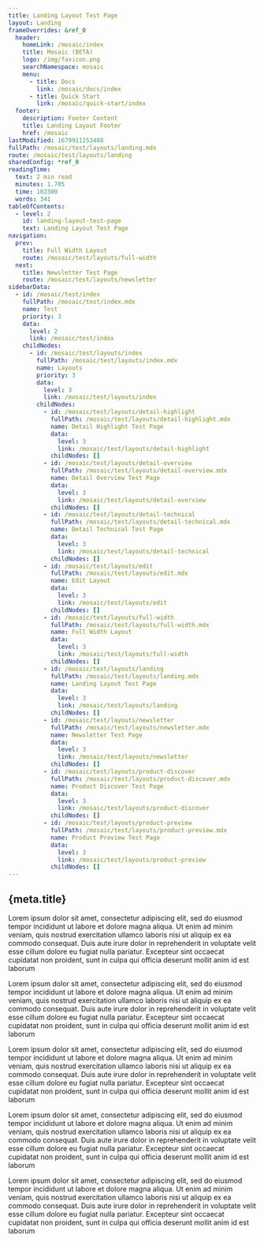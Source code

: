 ```yaml
---
title: Landing Layout Test Page
layout: Landing
frameOverrides: &ref_0
  header:
    homeLink: /mosaic/index
    title: Mosaic (BETA)
    logo: /img/favicon.png
    searchNamespace: mosaic
    menu:
      - title: Docs
        link: /mosaic/docs/index
      - title: Quick Start
        link: /mosaic/quick-start/index
  footer:
    description: Footer Content
    title: Landing Layout Footer
    href: /mosaic
lastModified: 1679911153408
fullPath: /mosaic/test/layouts/landing.mdx
route: /mosaic/test/layouts/landing
sharedConfig: *ref_0
readingTime:
  text: 2 min read
  minutes: 1.705
  time: 102300
  words: 341
tableOfContents:
  - level: 2
    id: landing-layout-test-page
    text: Landing Layout Test Page
navigation:
  prev:
    title: Full Width Layout
    route: /mosaic/test/layouts/full-width
  next:
    title: Newsletter Test Page
    route: /mosaic/test/layouts/newsletter
sidebarData:
  - id: /mosaic/test/index
    fullPath: /mosaic/test/index.mdx
    name: Test
    priority: 3
    data:
      level: 2
      link: /mosaic/test/index
    childNodes:
      - id: /mosaic/test/layouts/index
        fullPath: /mosaic/test/layouts/index.mdx
        name: Layouts
        priority: 3
        data:
          level: 3
          link: /mosaic/test/layouts/index
        childNodes:
          - id: /mosaic/test/layouts/detail-highlight
            fullPath: /mosaic/test/layouts/detail-highlight.mdx
            name: Detail Highlight Test Page
            data:
              level: 3
              link: /mosaic/test/layouts/detail-highlight
            childNodes: []
          - id: /mosaic/test/layouts/detail-overview
            fullPath: /mosaic/test/layouts/detail-overview.mdx
            name: Detail Overview Test Page
            data:
              level: 3
              link: /mosaic/test/layouts/detail-overview
            childNodes: []
          - id: /mosaic/test/layouts/detail-technical
            fullPath: /mosaic/test/layouts/detail-technical.mdx
            name: Detail Technical Test Page
            data:
              level: 3
              link: /mosaic/test/layouts/detail-technical
            childNodes: []
          - id: /mosaic/test/layouts/edit
            fullPath: /mosaic/test/layouts/edit.mdx
            name: Edit Layout
            data:
              level: 3
              link: /mosaic/test/layouts/edit
            childNodes: []
          - id: /mosaic/test/layouts/full-width
            fullPath: /mosaic/test/layouts/full-width.mdx
            name: Full Width Layout
            data:
              level: 3
              link: /mosaic/test/layouts/full-width
            childNodes: []
          - id: /mosaic/test/layouts/landing
            fullPath: /mosaic/test/layouts/landing.mdx
            name: Landing Layout Test Page
            data:
              level: 3
              link: /mosaic/test/layouts/landing
            childNodes: []
          - id: /mosaic/test/layouts/newsletter
            fullPath: /mosaic/test/layouts/newsletter.mdx
            name: Newsletter Test Page
            data:
              level: 3
              link: /mosaic/test/layouts/newsletter
            childNodes: []
          - id: /mosaic/test/layouts/product-discover
            fullPath: /mosaic/test/layouts/product-discover.mdx
            name: Product Discover Test Page
            data:
              level: 3
              link: /mosaic/test/layouts/product-discover
            childNodes: []
          - id: /mosaic/test/layouts/product-preview
            fullPath: /mosaic/test/layouts/product-preview.mdx
            name: Product Preview Test Page
            data:
              level: 3
              link: /mosaic/test/layouts/product-preview
            childNodes: []
---
```


## {meta.title}

Lorem ipsum dolor sit amet, consectetur adipiscing elit, sed do eiusmod tempor incididunt ut labore et dolore magna aliqua.
Ut enim ad minim veniam, quis nostrud exercitation ullamco laboris nisi ut aliquip ex ea commodo consequat.
Duis aute irure dolor in reprehenderit in voluptate velit esse cillum dolore eu fugiat nulla pariatur.
Excepteur sint occaecat cupidatat non proident, sunt in culpa qui officia deserunt mollit anim id est laborum

Lorem ipsum dolor sit amet, consectetur adipiscing elit, sed do eiusmod tempor incididunt ut labore et dolore magna aliqua.
Ut enim ad minim veniam, quis nostrud exercitation ullamco laboris nisi ut aliquip ex ea commodo consequat.
Duis aute irure dolor in reprehenderit in voluptate velit esse cillum dolore eu fugiat nulla pariatur.
Excepteur sint occaecat cupidatat non proident, sunt in culpa qui officia deserunt mollit anim id est laborum

Lorem ipsum dolor sit amet, consectetur adipiscing elit, sed do eiusmod tempor incididunt ut labore et dolore magna aliqua.
Ut enim ad minim veniam, quis nostrud exercitation ullamco laboris nisi ut aliquip ex ea commodo consequat.
Duis aute irure dolor in reprehenderit in voluptate velit esse cillum dolore eu fugiat nulla pariatur.
Excepteur sint occaecat cupidatat non proident, sunt in culpa qui officia deserunt mollit anim id est laborum

Lorem ipsum dolor sit amet, consectetur adipiscing elit, sed do eiusmod tempor incididunt ut labore et dolore magna aliqua.
Ut enim ad minim veniam, quis nostrud exercitation ullamco laboris nisi ut aliquip ex ea commodo consequat.
Duis aute irure dolor in reprehenderit in voluptate velit esse cillum dolore eu fugiat nulla pariatur.
Excepteur sint occaecat cupidatat non proident, sunt in culpa qui officia deserunt mollit anim id est laborum

Lorem ipsum dolor sit amet, consectetur adipiscing elit, sed do eiusmod tempor incididunt ut labore et dolore magna aliqua.
Ut enim ad minim veniam, quis nostrud exercitation ullamco laboris nisi ut aliquip ex ea commodo consequat.
Duis aute irure dolor in reprehenderit in voluptate velit esse cillum dolore eu fugiat nulla pariatur.
Excepteur sint occaecat cupidatat non proident, sunt in culpa qui officia deserunt mollit anim id est laborum
